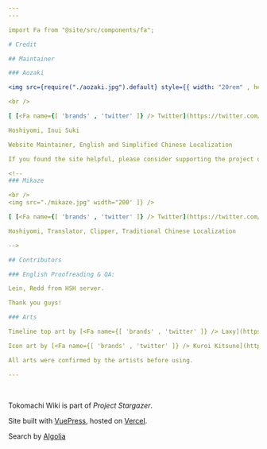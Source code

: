 ```yaml
---
---

import Fa from "@site/src/components/fa";

# Credit

## Maintainer

### Aozaki

<img src={require("./aozaki.jpg").default} style={{ width: "20rem" , height: "20rem" }} />

<br />

[ [<Fa name={[ 'brands' , 'twitter' ]} /> Twitter](https://twitter.com/Aozaki__) ] [ [<Fa name={[ 'solid' , 'feather-alt' ]} /> Personal Blog](https://aozaki.cc/) ]

Hoshiyomi, Inui Suki

Website Maintainer, English and Simplified Chinese Localization

If you found the site helpful, please consider supporting the project on [<Fa name={[ 'solid' , 'coffee' ]} /> Ko-Fi.com](https://ko-fi.com/project_stargazer).

<!--
### Mikaze

<br />
<img src="./mikaze.jpg" width="200' ]} />

[ [<Fa name={[ 'brands' , 'twitter' ]} /> Twitter](https://twitter.com/mikaze0322)] [ [<Fa name={[ 'brands' , 'youtube' ]} /> YouTube](https://www.youtube.com/channel/UCrpkt3YHPdpciDy-96H_2mg)]

Hoshiyomi, Translator, Clipper, Traditional Chinese Localization

-->

## Contributors

### English Proofreading & QA:

Lein, Redd from HSH server.

Thank you guys!

### Arts

Timeline top art by [<Fa name={[ 'brands' , 'twitter' ]} /> Laxy](https://twitter.com/laxyiii)

Icon art by [<Fa name={[ 'brands' , 'twitter' ]} /> Kuroi Kitsune](https://twitter.com/SensaiWorks)

All arts were confirmed by the artists before using.

---
```


<br />

Tokomachi Wiki is part of _Project Stargazer_.

Site built with [VuePress](https://v2.vuepress.vuejs.org/zh/), hosted on [Vercel](https://vercel.com/).

Search by [Algolia](https://docsearch.algolia.com/)
